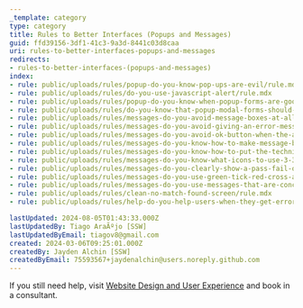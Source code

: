 ```yaml
---
_template: category
type: category
title: Rules to Better Interfaces (Popups and Messages)
guid: ffd39156-3df1-41c3-9a3d-8441c03d8caa
uri: rules-to-better-interfaces-popups-and-messages
redirects:
- rules-to-better-interfaces-(popups-and-messages)
index:
- rule: public/uploads/rules/popup-do-you-know-pop-ups-are-evil/rule.mdx
- rule: public/uploads/rules/do-you-use-javascript-alert/rule.mdx
- rule: public/uploads/rules/popup-do-you-know-when-popup-forms-are-good/rule.mdx
- rule: public/uploads/rules/do-you-know-that-popup-modal-forms-should-never-have-showintaskbar-true/rule.mdx
- rule: public/uploads/rules/messages-do-you-avoid-message-boxes-at-all-costs/rule.mdx
- rule: public/uploads/rules/messages-do-you-avoid-giving-an-error-message-for-validation-purposes/rule.mdx
- rule: public/uploads/rules/messages-do-you-avoid-ok-button-when-the-action-is-clear/rule.mdx
- rule: public/uploads/rules/messages-do-you-know-how-to-make-message-boxes-user-friendly-1-3-titles/rule.mdx
- rule: public/uploads/rules/messages-do-you-know-how-to-put-the-technical-info-2-3-description/rule.mdx
- rule: public/uploads/rules/messages-do-you-know-what-icons-to-use-3-3-icons/rule.mdx
- rule: public/uploads/rules/messages-do-you-clearly-show-a-pass-fail-or-warning/rule.mdx
- rule: public/uploads/rules/messages-do-you-use-green-tick-red-cross-and-spinning-icon-to-show-the-status/rule.mdx
- rule: public/uploads/rules/messages-do-you-use-messages-that-are-concise/rule.mdx
- rule: public/uploads/rules/clean-no-match-found-screen/rule.mdx
- rule: public/uploads/rules/help-do-you-help-users-when-they-get-errors-by-directing-them-to-a-wiki-or-kb/rule.mdx

lastUpdated: 2024-08-05T01:43:33.000Z
lastUpdatedBy: Tiago AraÃºjo [SSW]
lastUpdatedByEmail: tiagov8@gmail.com
created: 2024-03-06T09:25:01.000Z
createdBy: Jayden Alchin [SSW]
createdByEmail: 75593567+jaydenalchin@users.noreply.github.com
---
```


If you still need help, visit [Website Design and User Experience](https://www.ssw.com.au/consulting/ui-ux-design) and book in a consultant.
